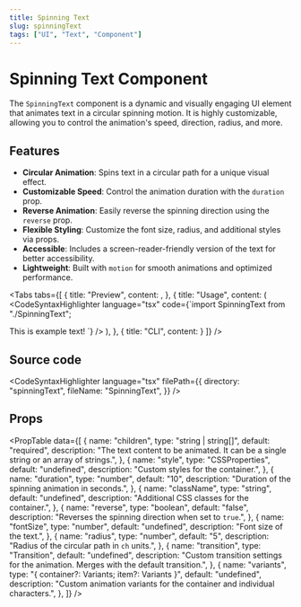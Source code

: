 ```yaml
---
title: Spinning Text
slug: spinningText
tags: ["UI", "Text", "Component"]
---
```


# Spinning Text Component

The `SpinningText` component is a dynamic and visually engaging UI element that animates text in a circular spinning motion. It is highly customizable, allowing you to control the animation's speed, direction, radius, and more.

## Features

- **Circular Animation**: Spins text in a circular path for a unique visual effect.
- **Customizable Speed**: Control the animation duration with the `duration` prop.
- **Reverse Animation**: Easily reverse the spinning direction using the `reverse` prop.
- **Flexible Styling**: Customize the font size, radius, and additional styles via props.
- **Accessible**: Includes a screen-reader-friendly version of the text for better accessibility.
- **Lightweight**: Built with `motion` for smooth animations and optimized performance.

<Divider />

<Tabs
  tabs={[
    {
      title: "Preview",
      content: <ComponentPreview componentPath="SpinningText_ex.tsx" />,
    },
    {
      title: "Usage",
      content: (
<CodeSyntaxHighlighter
  language="tsx"
  code={`import SpinningText from "./SpinningText";

<SpinningText duration={10} className="text-4xl" reverse={false} radius={5}>
  This is example text!
</SpinningText>
`} /> ), },
{
  title: "CLI",
  content: <CodeSyntaxHighlighter language="js" code={`npx @sonacode/sonaui-cli download SpinningText`}/>
}
 ]} />

## Source code

<CodeSyntaxHighlighter
  language="tsx"
  filePath={{
    directory: "spinningText",
    fileName: "SpinningText",
  }}
/>

## Props

<PropTable
  data={[
    {
      name: "children",
      type: "string | string[]",
      default: "required",
      description:
        "The text content to be animated. It can be a single string or an array of strings.",
    },
    {
      name: "style",
      type: "CSSProperties",
      default: "undefined",
      description: "Custom styles for the container.",
    },
    {
      name: "duration",
      type: "number",
      default: "10",
      description: "Duration of the spinning animation in seconds.",
    },
    {
      name: "className",
      type: "string",
      default: "undefined",
      description: "Additional CSS classes for the container.",
    },
    {
      name: "reverse",
      type: "boolean",
      default: "false",
      description: "Reverses the spinning direction when set to `true`.",
    },
    {
      name: "fontSize",
      type: "number",
      default: "undefined",
      description: "Font size of the text.",
    },
    {
      name: "radius",
      type: "number",
      default: "5",
      description: "Radius of the circular path in `ch` units.",
    },
    {
      name: "transition",
      type: "Transition",
      default: "undefined",
      description:
        "Custom transition settings for the animation. Merges with the default transition.",
    },
    {
      name: "variants",
      type: "{ container?: Variants; item?: Variants }",
      default: "undefined",
      description:
        "Custom animation variants for the container and individual characters.",
    },
  ]}
/>
